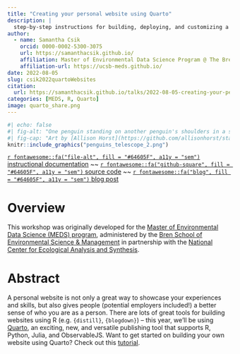 ```yaml
---
title: "Creating your personal website using Quarto"
description: |
  step-by-step instructions for building, deploying, and customizing a Quarto website
author:
  - name: Samantha Csik
    orcid: 0000-0002-5300-3075 
    url: https://samanthacsik.github.io/
    affiliation: Master of Environmental Data Science Program @ The Bren School (UCSB) & The National Center for Ecological Analysis and Synthesis
    affiliation-url: https://ucsb-meds.github.io/
date: 2022-08-05
slug: csik2022quartoWebsites
citation: 
  url: https://samanthacsik.github.io/talks/2022-08-05-creating-your-personal-website-using-quarto/
categories: [MEDS, R, Quarto]
image: quarto_share.png
---
```


```r
#| echo: false
#| fig-alt: "One penguin standing on another penguin's shoulders in a snowscape, looking through a telescope at a Quarto logo 'moon' in the night sky."
#| fig-cap: "Art by [Allison Horst](https://github.com/allisonhorst/stats-illustrations): One penguin standing on another penguin's shoulders in a snowscape, looking through a telescope at a Quarto logo 'moon' in the night sky."
knitr::include_graphics("penguins_telescope_2.png")
```

[`r fontawesome::fa("file-alt", fill = "#64605F", a11y = "sem")` instructional documentation](https://ucsb-meds.github.io/creating-quarto-websites/) ~~ [`r fontawesome::fa("github-square", fill = "#64605F", a11y = "sem")` source code](https://github.com/UCSB-MEDS/creating-quarto-websites) ~~ [`r fontawesome::fa("blog", fill = "#64605F", a11y = "sem")` blog post](https://ucsb-meds.github.io/posts/2022-08-05-building-a-personal-website-using-quarto/)

# Overview

This workshop was originally developed for the [Master of Environmental Data Science (MEDS) program](https://ucsb-meds.github.io/), administered by the [Bren School of Environmental Science & Management](https://bren.ucsb.edu/masters-programs/master-environmental-data-science) in partnership with the [National Center for Ecological Analysis and Synthesis](https://www.nceas.ucsb.edu/).

# Abstract

A personal website is not only a great way to showcase your experiences and skills, but also gives people (potential employers included!) a better sense of who you are as a person. There are lots of great tools for building websites using R (e.g. `{distill}`, `{blogdown}`) -- this year, we'll be using [Quarto](https://quarto.org/), an exciting, new, and versatile publishing tool that supports R, Python, Julia, and ObservableJS. Want to get started on building your own website using Quarto? Check out this [tutorial](https://ucsb-meds.github.io/creating-quarto-websites/).
